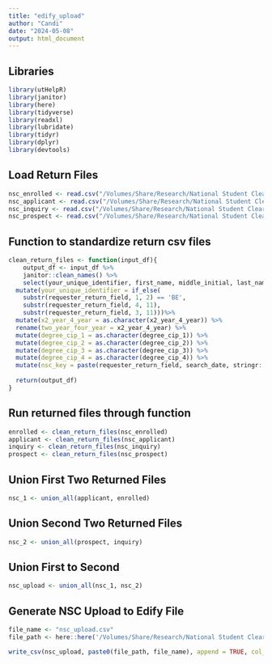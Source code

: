 ```yaml
---
title: "edify_upload"
author: "Candi"
date: "2024-05-08"
output: html_document
---
```

## Libraries
```r
library(utHelpR)
library(janitor)
library(here)
library(tidyverse)
library(readxl)
library(lubridate)
library(tidyr)
library(dplyr)
library(devtools)
```

## Load Return Files
```r
nsc_enrolled <- read.csv("/Volumes/Share/Research/National Student Clearing House/May 2024/05072024115223_se_loa_nsc_enr_upload.csv")
nsc_applicant <- read.csv("/Volumes/Share/Research/National Student Clearing House/May 2024/05072024115223_se_loa_nsc_app_upload.csv")
nsc_inquiry <- read.csv("/Volumes/Share/Research/National Student Clearing House/May 2024/05072024115223_se_loa_nsc_inq_upload.csv")
nsc_prospect <- read.csv("/Volumes/Share/Research/National Student Clearing House/May 2024/05072024115223_se_loa_nsc_pro_upload.csv")
```


## Function to standardize return csv files
```r
clean_return_files <- function(input_df){
    output_df <- input_df %>% 
    janitor::clean_names() %>% 
    select(your_unique_identifier, first_name, middle_initial, last_name, name_suffix, requester_return_field, record_found_y_n, search_date, college_code_branch, college_name, college_state, x2_year_4_year, public_private, enrollment_begin, enrollment_end, enrollment_status, class_level, enrollment_major_1, enrollment_cip_1, enrollment_major_2, enrollment_cip_2, graduated, graduation_date, degree_title, degree_major_1, degree_cip_1, degree_major_2, degree_cip_2, degree_major_3, degree_cip_3, degree_major_4, degree_cip_4, college_sequence) %>% 
  mutate(your_unique_identifier = if_else( 
    substr(requester_return_field, 1, 2) == 'BE',
    substr(requester_return_field, 4, 11),
    substr(requester_return_field, 3, 11)))%>% 
  mutate(x2_year_4_year = as.character(x2_year_4_year)) %>% 
  rename(two_year_four_year = x2_year_4_year) %>% 
  mutate(degree_cip_1 = as.character(degree_cip_1)) %>% 
  mutate(degree_cip_2 = as.character(degree_cip_2)) %>% 
  mutate(degree_cip_3 = as.character(degree_cip_3)) %>% 
  mutate(degree_cip_4 = as.character(degree_cip_4)) %>% 
  mutate(nsc_key = paste(requester_return_field, search_date, stringr::str_remove_all(as.character(lubridate::today()), "-"), row_number(), sep = "-"))
  
  return(output_df)
}
```

## Run returned files through function 
```r
enrolled <- clean_return_files(nsc_enrolled)
applicant <- clean_return_files(nsc_applicant) 
inquiry <- clean_return_files(nsc_inquiry) 
prospect <- clean_return_files(nsc_prospect)
```

## Union First Two Returned Files 
```r
nsc_1 <- union_all(applicant, enrolled)
```

## Union Second Two Returned Files 
```r
nsc_2 <- union_all(prospect, inquiry)
```

## Union First to Second
```r
nsc_upload <- union_all(nsc_1, nsc_2) 
```

## Generate NSC Upload to Edify File
```r
file_name <- "nsc_upload.csv"
file_path <- here::here('/Volumes/Share/Research/National Student Clearing House/May 2024/')

write_csv(nsc_upload, paste0(file_path, file_name), append = TRUE, col_names = TRUE , na = '')
```
